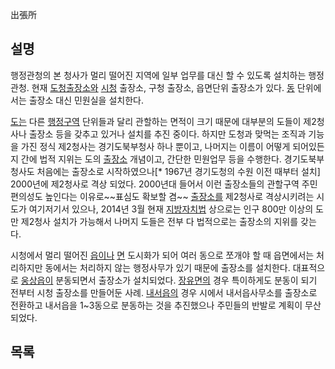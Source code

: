 出張所
== 설명 ==
행정관청의 본 청사가 멀리 떨어진 지역에 일부 업무를 대신 할 수 있도록 설치하는 행정 관청. 현재 [[도청]]출장소와 [[시청]] 출장소, 구청 출장소, 읍면단위 출장소가 있다. [[동]] 단위에서는 출장소 대신 민원실을 설치한다.

[[도]]는 다른 [[행정구역]] 단위들과 달리 관할하는 면적이 크기 때문에 대부분의 도들이 제2청사나 출장소 등을 갖추고 있거나 설치를 추진 중이다. 하지만 도청과 맞먹는 조직과 기능을 가진 정식 제2청사는 경기도북부청사 하나 뿐이고, 나머지는 이름이 어떻게 되어있든지 간에 법적 지위는 도의 [[출장소]] 개념이고, 간단한 민원업무 등을 수행한다. 경기도북부청사도 처음에는 출장소로 시작하였으나[* 1967년 경기도청의 수원 이전 때부터 설치] 2000년에 제2청사로 격상 되었다. 2000년대 들어서 이런 출장소들의 관할구역 주민 편의성도 높인다는 이유로~~표심도 확보할 겸~~ [[출장소]]를 제2청사로 격상시키려는 시도가 여기저기서 있으나, 2014년 3월 현재 [[지방자치법]] 상으로는 인구 800만 이상의 도만 제2청사 설치가 가능해서 나머지 도들은 전부 다 법적으로는 출장소의 지위를 갖는다. 

시청에서 멀리 떨어진 [[읍(행정구역)|읍]]이나 [[면(행정구역)|면]] 도시화가 되어 여러 동으로 쪼개야 할 때 읍면에서는 처리하지만 동에서는 처리하지 않는 행정사무가 있기 때문에 출장소를 설치한다. 대표적으로 [[웅상]]읍이 분동되면서 출장소가 설치되었다. [[장유(지역)|장유면]]의 경우 특이하게도 분동이 되기 전부터 시청 출장소를 만들어둔 사례. [[내서읍]]의 경우 시에서 내서읍사무소를 출장소로 전환하고 내서읍을 1~3동으로 분동하는 것을 추진했으나 주민들의 반발로 계획이 무산되었다.

== 목록 ==
